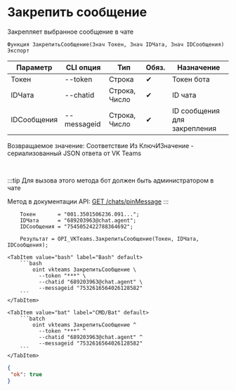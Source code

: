 ﻿---
sidebar_position: 9
description: Закрепить сообщение и другие функции для работы с VKTeams в Открытом пакете интеграций - бесплатной open-source библиотеке интеграций для 1С:Предприятие 8, OneScript и CLI
keywords: [1C, 1С, 1С:Предприятие, 1С:Предприятие 8.3, API, Интеграция, Сервисы, Обмен, OneScript, CLI, VKTeams]
---


# Закрепить сообщение
 Закрепляет выбранное сообщение в чате



`Функция ЗакрепитьСообщение(Знач Токен, Знач IDЧата, Знач IDСообщения) Экспорт`

  | Параметр | CLI опция | Тип | Обяз. | Назначение |
  |-|-|-|-|-|
  | Токен | --token | Строка | &#x2714; | Токен бота |
  | IDЧата | --chatid | Строка, Число | &#x2714; | ID чата |
  | IDСообщения | --messageid | Строка, Число | &#x2714; | ID сообщения для закрепления |

  
  Возвращаемое значение:   Соответствие Из КлючИЗначение - сериализованный JSON ответа от VK Teams

<br/>

:::tip
Для вызова этого метода бот должен быть администратором в чате

Метод в документации API: [GET /chats/pinMessage](https://teams.vk.com/botapi/#/chats/get_chats_pinMessage)
:::
<br/>



```bsl title="Пример использования для 1С:Предприятие/OneScript"
    Токен       = "001.3501506236.091...";
    IDЧата      = "689203963@chat.agent";
    IDСообщения = "7545052422788364692";

    Результат = OPI_VKTeams.ЗакрепитьСообщение(Токен, IDЧата, IDСообщения);
```
    

 <Tabs>
  
    <TabItem value="bash" label="Bash" default>
        ```bash
            oint vkteams ЗакрепитьСообщение \
              --token "***" \
              --chatid "689203963@chat.agent" \
              --messageid "7532616564026128582"
        ```
    </TabItem>
  
    <TabItem value="bat" label="CMD/Bat" default>
        ```batch
            oint vkteams ЗакрепитьСообщение ^
              --token "***" ^
              --chatid "689203963@chat.agent" ^
              --messageid "7532616564026128582"
        ```
    </TabItem>
</Tabs>


```json title="Результат"
{
 "ok": true
}
```
